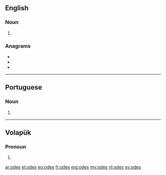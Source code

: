 ==English==

===Noun===
{{head|en|plural}}

# {{plural of|ode|lang=en}}

===Anagrams===
* {{l|en|does}}
* {{l|en|dose}}
* {{l|en|SOED}}

----

==Portuguese==

===Noun===
{{head|pt|plural}} {{f}}

# {{plural of|ode|lang=pt}}

----

==Volapük==

===Pronoun===
{{head|vo|pronoun form}}

# {{inflection of|od||dat|p|lang=vo}}

[[ar:odes]]
[[el:odes]]
[[eo:odes]]
[[fr:odes]]
[[mg:odes]]
[[my:odes]]
[[nl:odes]]
[[sv:odes]]